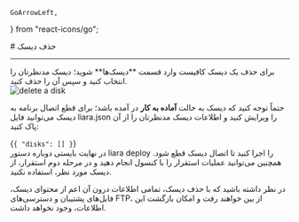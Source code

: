     GoArrowLeft,
} from "react-icons/go";


<Layout>
<Head>
<title>مستندات حذف دیسک‌ - لیارا</title>

<meta property="og:title" content="مستندات خدمات رایانش ابری لیارا" />
<meta property="og:description" content="مستندات مربوط به نحوه حذف یک دیسک در لیارا"  />
<meta property="og:image" content="https://files.liara.ir/liara/logos/liara-poster.jpg" />
</Head>
# حذف دیسک

<hr className="mb-2" />
برای حذف یک دیسک کافیست وارد قسمت **دیسک‌ها**  شوید؛ دیسک مدنظرتان را انتخاب کنید و سپس آن را حذف کنید. 
<div className="h-4" />
<img src="https://files.liara.ir/liara/docs/delete-disk.gif" alt="delete a disk"/>
<div className="h-4" />

حتماً توجه کنید که دیسک به حالت **آماده به کار** در آمده باشد؛ برای قطع اتصال برنامه به دیسک می‌توانید فایل <Important>liara.json</Important> را ویرایش کنید و اطلاعات دیسک مدنظرتان را از آن پاک کنید:
    <div className='h-2' />
    <div dir="ltr">
    <Highlight className="json">
        {`{
    "disks": []
}`}
    </Highlight>
    </div>
    <div className='h-2' />
در نهایت بایستی دوباره دستور <Important>liara deploy</Important> را اجرا کنید تا اتصال دیسک قطع شود. همچنین می‌توانید عملیات استقرار را با کنسول انجام دهید و در مرحله دوم استقرار، از دیسک مورد نظر، استفاده نکنید.

<div className='h-2' />
<Alert variant="error">
<p>
در نظر داشته باشید که با حذف دیسک، تمامی اطلاعات درون آن اعم از محتوای دیسک، فایل‌های پشتیبان و دسترسی‌های FTP، از بین خواهند رفت و امکان بازگشت این اطلاعات، وجود نخواهد داشت.
</p>
</Alert>

</Layout>